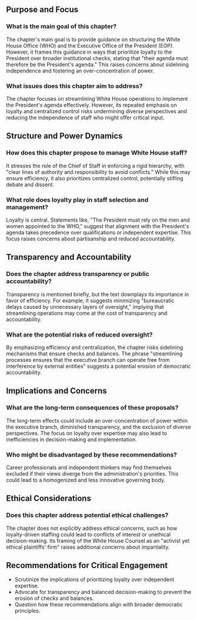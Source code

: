## Purpose and Focus

### **What is the main goal of this chapter?**  
The chapter's main goal is to provide guidance on structuring the White House Office (WHO) and the Executive Office of the President (EOP). However, it frames this guidance in ways that prioritize loyalty to the President over broader institutional checks, stating that "their agenda must therefore be the President's agenda." This raises concerns about sidelining independence and fostering an over-concentration of power.

### **What issues does this chapter aim to address?**  
The chapter focuses on streamlining White House operations to implement the President's agenda effectively. However, its repeated emphasis on loyalty and centralized control risks undermining diverse perspectives and reducing the independence of staff who might offer critical input.


## Structure and Power Dynamics

### **How does this chapter propose to manage White House staff?**  
It stresses the role of the Chief of Staff in enforcing a rigid hierarchy, with "clear lines of authority and responsibility to avoid conflicts." While this may ensure efficiency, it also prioritizes centralized control, potentially stifling debate and dissent.

### **What role does loyalty play in staff selection and management?**  
Loyalty is central. Statements like, "The President must rely on the men and women appointed to the WHO," suggest that alignment with the President's agenda takes precedence over qualifications or independent expertise. This focus raises concerns about partisanship and reduced accountability.


## Transparency and Accountability

### **Does the chapter address transparency or public accountability?**  
Transparency is mentioned briefly, but the text downplays its importance in favor of efficiency. For example, it suggests minimizing "bureaucratic delays caused by unnecessary layers of oversight," implying that streamlining operations may come at the cost of transparency and accountability.

### **What are the potential risks of reduced oversight?**  
By emphasizing efficiency and centralization, the chapter risks sidelining mechanisms that ensure checks and balances. The phrase "streamlining processes ensures that the executive branch can operate free from interference by external entities" suggests a potential erosion of democratic accountability.


## Implications and Concerns

### **What are the long-term consequences of these proposals?**  
The long-term effects could include an over-concentration of power within the executive branch, diminished transparency, and the exclusion of diverse perspectives. The focus on loyalty over expertise may also lead to inefficiencies in decision-making and implementation.

### **Who might be disadvantaged by these recommendations?**  
Career professionals and independent thinkers may find themselves excluded if their views diverge from the administration's priorities. This could lead to a homogenized and less innovative governing body.


## Ethical Considerations

### **Does this chapter address potential ethical challenges?**  
The chapter does not explicitly address ethical concerns, such as how loyalty-driven staffing could lead to conflicts of interest or unethical decision-making. Its framing of the White House Counsel as an "activist yet ethical plaintiffs' firm" raises additional concerns about impartiality.


## Recommendations for Critical Engagement

- Scrutinize the implications of prioritizing loyalty over independent expertise.  
- Advocate for transparency and balanced decision-making to prevent the erosion of checks and balances.  
- Question how these recommendations align with broader democratic principles.
